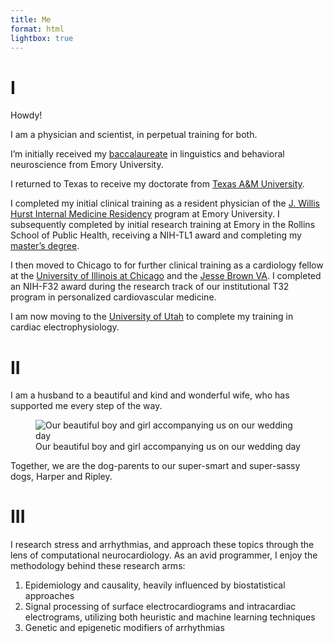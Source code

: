 ```yaml
---
title: Me
format: html
lightbox: true
---
```


# I

Howdy!

I am a physician and scientist, in perpetual training for both.

I'm initially received my [baccalaureate](http://linguistics.emory.edu/home/) in linguistics and behavioral neuroscience from Emory University.

I returned to Texas to receive my doctorate from [Texas A&M University](https://medicine.tamu.edu).

I completed my initial clinical training as a resident physician of the [J. Willis Hurst Internal Medicine Residency](https://med.emory.edu/departments/medicine/education/residency-program/index.html) program at Emory University. 
I subsequently completed by initial research training at Emory in the Rollins School of Public Health, receiving a NIH-TL1 award and completing my [master's degree](https://med.emory.edu/departments/biomedical-informatics/education/masters.html).

I then moved to Chicago to for further clinical training as a cardiology fellow at the [University of Illinois at Chicago](https://chicago.medicine.uic.edu/departments/academic-departments/medicine/cardiology/education/fellowship-program/) and the [Jesse Brown VA](https://www.va.gov/chicago-health-care/locations/jesse-brown-department-of-veterans-affairs-medical-center/).
I completed an NIH-F32 award during the research track of our institutional T32 program in personalized cardiovascular medicine.

I am now moving to the [University of Utah](https://medicine.utah.edu/internal-medicine/cardiovascular-medicine) to complete my training in cardiac electrophysiology.

# II

I am a husband to a beautiful and kind and wonderful wife, who has supported me every step of the way.

![Our beautiful boy and girl accompanying us on our wedding day](./figures/family-photo-mahr.jpg)

Together, we are the dog-parents to our super-smart and super-sassy dogs, Harper and Ripley.

# III

I research stress and arrhythmias, and approach these topics through the lens of computational neurocardiology. 
As an avid programmer, I enjoy the methodology behind these research arms:

1. Epidemiology and causality, heavily influenced by biostatistical approaches
1. Signal processing of surface electrocardiograms and intracardiac electrograms, utilizing both heuristic and machine learning techniques
1. Genetic and epigenetic modifiers of arrhythmias

